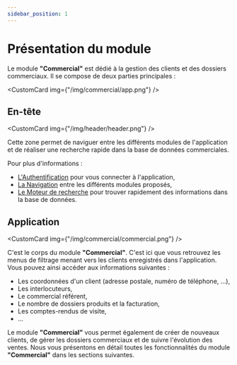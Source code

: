 ```yaml
---
sidebar_position: 1
---
```



# Présentation du module

Le module **"Commercial"** est dédié à la gestion des clients et des dossiers commerciaux. Il se compose de deux parties principales :

<CustomCard img={"/img/commercial/app.png"} />

## En-tête

<CustomCard img={"/img/header/header.png"} />

Cette zone permet de naviguer entre les différents modules de l'application et de réaliser une recherche rapide dans la base de données commerciales.

Pour plus d'informations :

- [L'Authentification](/docs/en-tête/authentification) pour vous connecter à l'application,
- [La Navigation](/docs/en-tête/navigation) entre les différents modules proposés,
- [Le Moteur de recherche](/docs/en-tête/searchBar) pour trouver rapidement des informations dans la base de données.

## Application

<CustomCard img={"/img/commercial/commercial.png"} />

C'est le corps du module **"Commercial"**. C'est ici que vous retrouvez les menus de filtrage menant vers les clients enregistrés dans l'application. Vous pouvez ainsi accéder aux informations suivantes :

- Les coordonnées d'un client (adresse postale, numéro de téléphone, ...),
- Les interlocuteurs,
- Le commercial référent,
- Le nombre de dossiers produits et la facturation,
- Les comptes-rendus de visite,
- ...

Le module **"Commercial"** vous permet également de créer de nouveaux clients, de gérer les dossiers commerciaux et de suivre l'évolution des ventes. Nous vous présentons en détail toutes les fonctionnalités du module **"Commercial"** dans les sections suivantes.